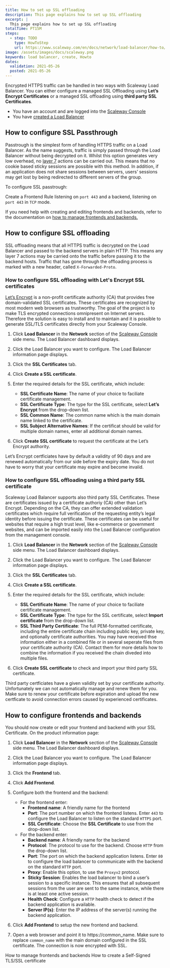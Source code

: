 ```yaml
---
title: How to set up SSL offloading
description: This page explains how to set up SSL offloading
excerpt: |
  This page explains how to set up SSL offloading
totalTime: PT15M
steps:
  - step: TODO
    type: HowToStep
    url: https://www.scaleway.com/en/docs/network/load-balancer/how-to/setup-ssl-offloading/
image: /assets/images/docs/scaleway.png
keywords: load balancer, create, Howto
dates:
  validation: 2021-05-26
  posted: 2021-05-26
---
```


Encrypted HTTPS traffic can be handled in two ways with Scaleway Load Balancer. You can either configure a managed SSL Offloading using **Let’s Encrypt Certificates** or a managed SSL offloading using **third party SSL Certificates**.

<Message type="requirement">

- You have an account and are logged into the [Scaleway Console](https://console.scaleway.com) 
- You have [created a Load Balancer](/network/load-balancer/how-to/create-load-balancer)

</Message>

## How to configure SSL Passthrough

Passtrough is the simplest form of handling HTTPS traffic on a Load Balancer. As the name suggests, traffic is simply passed through the Load Balancer without being decrypted on it. Whilst this option generates very low overhead, no [layer 7](https://en.wikipedia.org/wiki/OSI_model#Layer_7:_Application_Layer) actions can be carried out. This means that no cookie based sticky sessions are possible with this method. 
In addition, if an application does not share sessions between servers, users’ sessions may get lost by being redirected to different servers of the group.

To configure SSL passtrough:

Create a Frontend Rule listening on `port 443` and a backend, listening on `port 443` in `TCP` mode.

If you need help with creating and editing frontends and backends, refer to the documentation on [how to manage frontends and backends.](/network/load-balancer/how-to/manage-frontends-and-backends)

## How to configure SSL offloading

SSL offloading means that all HTTPS traffic is decrypted on the Load Balancer and passed to the backend servers in plain HTTP. This means any layer 7 actions may be carried onto the traffic before passing it to the backend hosts. Traffic that has gone through the offloading process is marked with a new header, called `X-Forwarded-Proto`.

### How to configure SSL offloading with Let's Encrypt SSL certificates

[Let’s Encrypt](https://letsencrypt.org/) is a non-profit certificate authority (CA) that provides free domain-validated SSL certificates. These certificates are recognized by most modern web browsers as trustworthy. The goal of the project is to make TLS encrypted connections omnipresent on Internet servers. Therefore the solution is easy to install and to maintain and it is possible to generate SSL/TLS certificates directly from your Scaleway Console.

1. Click **Load Balancer** in the **Network** section of the [Scaleway Console](https://console.scaleway.com) side menu. The Load Balancer dashboard displays. 

2. Click the Load Balancer you want to configure. The Load Balancer information page displays. 

3. Click the **SSL Certificates** tab. 

4. Click **Create a SSL certificate**.

5. Enter the required details for the SSL certificate, which include:
	- **SSL Certificate Name**: The name of your choice to faciliate certificate management.
	- **SSL Certificate Type**: The type for the SSL certificate, select **Let’s Encrypt** from the drop-down list.
	- **SSL Common Name**: The common name which is the main domain name linked to the certificate.
	- **SSL Subject Alternative Names**: If the certificat should be valid for multiple domain names, enter all additional domain names.

	<Lightbox src="assets/scaleway-create-ssl-lets-encrypt.png" />

6. Click **Create SSL certificate** to request the certificate at the Let’s Encrypt authority.

<Message type="note">

Let’s Encrypt certficiates have by default a validity of 90 days and are renewed automatically from our side before the expiry date. You do not have to worry that your certificate may expire and become invalid.

</Message>

### How to configure SSL offloading using a third party SSL certificate

Scaleway Load Balancer supports also third party SSL Certificates. These are certificates issued by a certificate authoriy (CA) other than Let’s Encrypt. Depending on the CA, they can offer extended validation certificates which require full verification of the requesting entity’s legal identity before issuing the certificate. These certificates can be useful for websites that require a high trust level, like e-commerce or government websites, and can be imported easily into the Load Balancer configuration from the management console.

1. Click **Load Balancer** in the **Network** section of the [Scaleway Console](https://console.scaleway.com) side menu. The Load Balancer dashboard displays. 

2. Click the Load Balancer you want to configure. The Load Balancer information page displays. 

3. Click the **SSL Certificates** tab. 

4. Click **Create a SSL certificate**.

5. Enter the required details for the SSL certificate, which include:
	- **SSL Certificate Name**: The name of your choice to faciliate certificate management.
	- **SSL Certificate Type**: The type for the SSL certificate, select **Import certificate** from the drop-down list.
	- **SSL Third Party Certificate**: The full PEM-formatted certificate, including the entire certificate chain including public key, private key, and optionally certificate authorities. You may have received thse information either in a combined file or in several seperate files from your certificate authority (CA). Contact them for more details how to combine the information if you received the chain diveded into multiple files.

	<Lightbox src="assets/scaleway-create-ssl-third-party.png" />	

6. Click **Create SSL certificate** to check and import your third party SSL certificate.

<Message type="note">

Third party certficiates have a given validity set by your certificate authority. Unfortunately we can not automatically manage and renew them for you. Make sure to renew your certificate before expiration and upload the new certficate to avoid connection errors caused by experienced certificates.

</Message>

## How to configure frontends and backends

You should now create or edit your frontend and backend with your SSL Certificate. On the product information page:

1. Click **Load Balancer** in the **Network** section of the [Scaleway Console](https://console.scaleway.com) side menu. The Load Balancer dashboard displays. 

2. Click the Load Balancer you want to configure. The Load Balancer information page displays. 

3. Click the **Frontend** tab.

4. Click **Add Frontend**.

5. Configure both the frontend and the backend:
	- For the frontend enter:
		- **Frontend name**: A friendly name for the frontend
		- **Port**: The port number on which the frontend listens. Enter `443` to configure the Load Balancer to listen on the standard `HTTPS` port.
		- **SSL Certificate**: Choose the **SSL Certificate** to use from the drop-down list.
	- For the backend enter:
		- **Backend name**: A friendly name for the backend
		- **Protocol**: The protocol to use for the backend. Choose `HTTP` from the drop-down list.
		- **Port**: The port on which the backend application listens. Enter `80` to configure the load balancer to communicate with the backend on the standard `HTTP` port.
		- **Proxy**: Enable this option, to use the `Proxyv2` protocol.
		- **Sticky Session**: Enables the load balancer to bind a user’s session to a specific instance. This ensures that all subsequent sessions from the user are sent to the same instance, while there is at least one active session.
		- **Health Check**: Configure a `HTTP` health check to detect if the backend application is available.
		- **Server IP(s)**: Enter the IP address of the server(s) running the backend application.

6. Click **Add Frontend** to setup the new frontend and backend.

5. Open a web browser and point it to https://common_name. Make sure to replace `common_name` with the main domain configured in the SSL certificate. The connection is now encrypted with SSL.
<Lightbox src="assets/scaleway-connection-encrypted-ssl.png" />	

<Navigation title="See Also">
  <PreviousButton to="/network/load-balancer/how-to/manage-frontends-and-backends/">How to manage frontends and backends</PreviousButton>
  <NextButton to="/network/load-balancer/how-to/create-self-signed-tls-certificate/">How to create a Self-Signed TLS/SSL certificate</NextButton>
</Navigation>